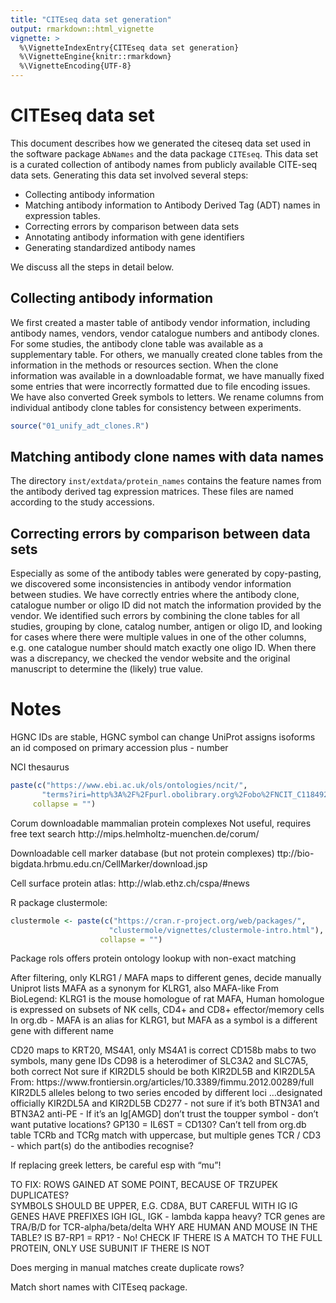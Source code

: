 ```yaml
---
title: "CITEseq data set generation"
output: rmarkdown::html_vignette
vignette: >
  %\VignetteIndexEntry{CITEseq data set generation}
  %\VignetteEngine{knitr::rmarkdown}
  %\VignetteEncoding{UTF-8}
---
```


# CITEseq data set

This document describes how we generated the citeseq data set used in the
software package `AbNames` and the data package `CITEseq`.  This data set
is a curated collection of antibody names from publicly available CITE-seq
data sets.  Generating this data set involved several steps:

* Collecting antibody information
* Matching antibody information to Antibody Derived Tag (ADT) names in
expression tables.
* Correcting errors by comparison between data sets
* Annotating antibody information with gene identifiers
* Generating standardized antibody names

We discuss all the steps in detail below.

## Collecting antibody information

We first created a master table of antibody vendor information, including
antibody names, vendors, vendor catalogue numbers and antibody clones. For some studies, the antibody clone table was available as a supplementary table.  For others, we manually created clone tables from the information in the methods or resources section.  When the clone information was available in a downloadable format,  we have manually fixed some entries that were incorrectly formatted due
to file encoding issues.  We have also converted Greek symbols to letters.
We rename columns from individual antibody clone tables for consistency between experiments. 

```r
source("01_unify_adt_clones.R")
```

## Matching antibody clone names with data names

The directory `inst/extdata/protein_names` contains the feature names from the
antibody derived tag expression matrices.  These files are named according to
the study accessions.

## Correcting errors by comparison between data sets

Especially as some of the antibody tables were generated by copy-pasting,
we discovered some inconsistencies in antibody vendor information between
studies.  We have correctly entries where the antibody clone, catalogue number
or oligo ID did not match the information provided by the vendor.
We identified such errors by combining the clone
tables for all studies, grouping by clone, catalog number, antigen or
oligo ID, and looking for cases where there were multiple values in one
of the other columns, e.g. one catalogue number should match exactly one
oligo ID.  When there was a discrepancy, we checked the vendor website and
the original manuscript to determine the (likely) true value.


# Notes 

HGNC IDs are stable, HGNC symbol can change
UniProt assigns isoforms an id composed on primary accession plus - number

NCI thesaurus
```r
paste(c("https://www.ebi.ac.uk/ols/ontologies/ncit/",
       "terms?iri=http%3A%2F%2Fpurl.obolibrary.org%2Fobo%2FNCIT_C118492"),
     collapse = "")
```

Corum downloadable mammalian protein complexes
Not useful, requires free text search
http://mips.helmholtz-muenchen.de/corum/

Downloadable cell marker database (but not protein complexes)
ttp://bio-bigdata.hrbmu.edu.cn/CellMarker/download.jsp

Cell surface protein atlas:
http://wlab.ethz.ch/cspa/#news

R package clustermole:
```r
clustermole <- paste(c("https://cran.r-project.org/web/packages/",
                      "clustermole/vignettes/clustermole-intro.html"),
                    collapse = "")
```

Package rols offers protein ontology lookup with non-exact matching  


After filtering, only KLRG1 / MAFA maps to different genes, decide manually
Uniprot lists MAFA as a synonym for KLRG1, also MAFA-like
From BioLegend:
KLRG1 is the mouse homologue of rat MAFA, 
Human homologue is expressed on subsets of NK cells, 
CD4+ and CD8+ effector/memory cells
In org.db - MAFA is an alias for KLRG1, but MAFA as a symbol is a 
different gene with different name

CD20 maps to KRT20, MS4A1, only MS4A1 is correct
CD158b mabs to two symbols, many gene IDs
CD98 is a heterodimer of SLC3A2 and SLC7A5, both correct
Not sure if KIR2DL5 should be both KIR2DL5B and KIR2DL5A
From: https://www.frontiersin.org/articles/10.3389/fimmu.2012.00289/full
KIR2DL5 alleles belong to two series encoded by different loci 
...designated officially KIR2DL5A and KIR2DL5B
CD277 - not sure if it's both BTN3A1 and BTN3A2
anti-PE - 
If it's an Ig[AMGD] don't trust the toupper symbol
- don't want putative locations?
GP130 = IL6ST = CD130? Can't tell from org.db table
TCRb and TCRg match with uppercase, but multiple genes
TCR / CD3 - which part(s) do the antibodies recognise?

If replacing greek letters, be careful esp with "mu"!

TO FIX: 
ROWS GAINED AT SOME POINT, BECAUSE OF TRZUPEK DUPLICATES?  
SYMBOLS SHOULD BE UPPER, E.G. CD8A, BUT CAREFUL WITH IG
IG GENES HAVE PREFIXES IGH IGL, IGK - lambda kappa heavy?
TCR genes are TRA/B/D for TCR-alpha/beta/delta
WHY ARE HUMAN AND MOUSE IN THE TABLE?
IS B7-RP1 = RP1? - No!
CHECK IF THERE IS A MATCH TO THE FULL PROTEIN, ONLY USE SUBUNIT IF THERE IS 
NOT

Does merging in manual matches create duplicate rows?

Match short names with CITEseq package.
